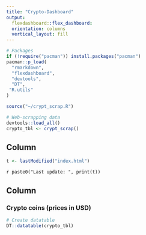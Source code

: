 ```yaml
---
title: "Crypto-Dashboard"
output: 
  flexdashboard::flex_dashboard:
  orientation: columns
  vertical_layout: fill
---
```

  
```r
# Packages
if (!require("pacman")) install.packages("pacman")
pacman::p_load(
  "rmarkdown",
  "flexdashboard",
  "devtools",
  "DT",
 "R.utils" 
)

source("~/crypt_scrap.R")

# Web-scrapping data
devtools::load_all()
crypto_tbl <- crypt_scrap()
```

Column {.sidebar data-width=180}
-----------------------------------------------------------------------

```r
t <- lastModified("index.html")
```

`r paste0("Last update: ", print(t))`

Column
-----------------------------------------------------------------------
  
### Crypto coins (prices in USD)
  
```r
# Create datatable
DT::datatable(crypto_tbl)

```
